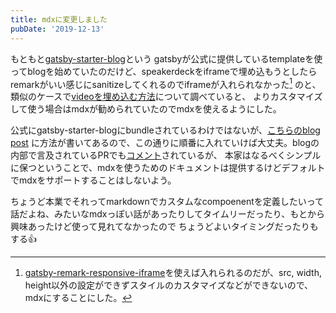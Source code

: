 ```yaml
---
title: mdxに変更しました
pubDate: '2019-12-13'
---
```


もともと[gatsby-starter-blog](https://github.com/gatsbyjs/gatsby-starter-blog)という
gatsbyが公式に提供しているtemplateを使ってblogを始めていたのだけど、speakerdeckをiframeで埋め込もうとしたらremarkがいい感じにsanitizeしてくれるのでiframeが入れられなかった[^1]
のと、類似のケースで[videoを埋め込む方法](https://www.gatsbyjs.org/docs/working-with-video/#writing-custom-components-for-hosted-video)について調べていると、
よりカスタマイズして使う場合はmdxが勧められていたのでmdxを使えるようにした。

公式にgatsby-starter-blogにbundleされているわけではないが、[こちらのblog post](https://www.gatsbyjs.org/blog/2019-11-21-how-to-convert-an-existing-gatsby-blog-to-use-mdx/)
に方法が書いてあるので、この通りに順番に入れていけば大丈夫。blogの内部で言及されているPRでも[コメント](https://github.com/gatsbyjs/gatsby/pull/19580#issuecomment-557534847)されているが、
本家はなるべくシンプルに保つということで、mdxを使うためのドキュメントは提供するけどデフォルトでmdxをサポートすることはしないよう。

ちょうど本業でそれってmarkdownでカスタムなcompoenentを定義したいって話だよね、みたいなmdxっぽい話があったりしてタイムリーだったり、もとから興味あったけど使って見れてなかったので
ちょうどよいタイミングだったりもする👍

[^1]: [gatsby-remark-responsive-iframe](https://www.gatsbyjs.org/packages/gatsby-remark-responsive-iframe/)を使えば入れられるのだが、src, width, height以外の設定ができずスタイルのカスタマイズなどができないので、mdxにすることにした。
